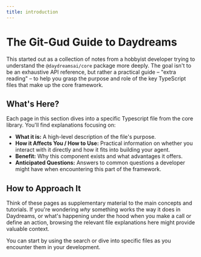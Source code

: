 ```yaml
---
title: introduction
---
```


# The Git-Gud Guide to Daydreams

This started out as a collection of notes from a hobbyist developer trying to
understand the `@daydreamsai/core` package more deeply. The goal isn't to be an
exhaustive API reference, but rather a practical guide – "extra reading" – to
help you grasp the purpose and role of the key TypeScript files that make up the
core framework.

## What's Here?

Each page in this section dives into a specific Typescript file from the core
library. You'll find explanations focusing on:

- **What it is:** A high-level description of the file's purpose.
- **How it Affects You / How to Use:** Practical information on whether you
  interact with it directly and how it fits into building your agent.
- **Benefit:** Why this component exists and what advantages it offers.
- **Anticipated Questions:** Answers to common questions a developer might have
  when encountering this part of the framework.

## How to Approach It

Think of these pages as supplementary material to the main concepts and
tutorials. If you're wondering _why_ something works the way it does in
Daydreams, or what's happening under the hood when you make a call or define an
action, browsing the relevant file explanations here might provide valuable
context.

You can start by using the search or dive into specific files as you encounter
them in your development.
